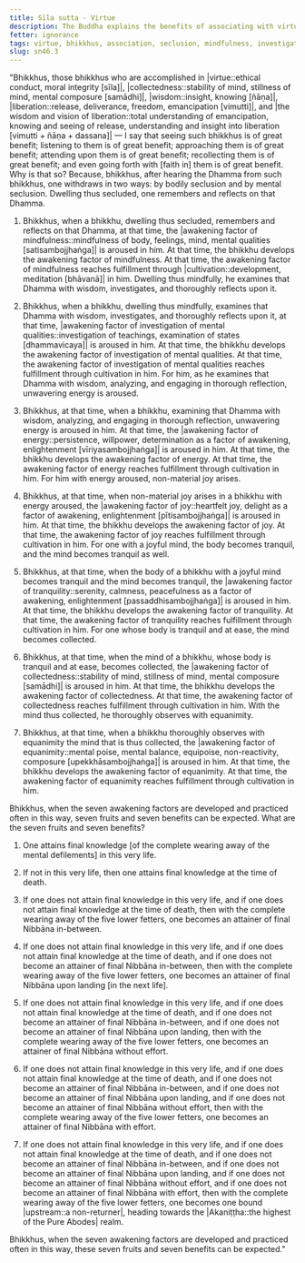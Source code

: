 ```yaml
---
title: Sīla sutta - Virtue
description: The Buddha explains the benefits of associating with virtuous bhikkhus and the development of the seven awakening factors.
fetter: ignorance
tags: virtue, bhikkhus, association, seclusion, mindfulness, investigation, energy, persistence, joy, rapture, tranquility, collectedness, concentration, equanimity, mental poise, awakening factors, sn, sn45-56, sn46
slug: sn46.3
---
```


"Bhikkhus, those bhikkhus who are accomplished in |virtue::ethical conduct, moral integrity [sīla]|, |collectedness::stability of mind, stillness of mind, mental composure [samādhi]|, |wisdom::insight, knowing [ñāṇa]|, |liberation::release, deliverance, freedom, emancipation [vimutti]|, and |the wisdom and vision of liberation::total understanding of emancipation, knowing and seeing of release, understanding and insight into liberation [vimutti + ñāṇa + dassana]| — I say that seeing such bhikkhus is of great benefit; listening to them is of great benefit; approaching them is of great benefit; attending upon them is of great benefit; recollecting them is of great benefit; and even going forth with [faith in] them is of great benefit. Why is that so? Because, bhikkhus, after hearing the Dhamma from such bhikkhus, one withdraws in two ways: by bodily seclusion and by mental seclusion. Dwelling thus secluded, one remembers and reflects on that Dhamma.

1. Bhikkhus, when a bhikkhu, dwelling thus secluded, remembers and reflects on that Dhamma, at that time, the |awakening factor of mindfulness::mindfulness of body, feelings, mind, mental qualities [satisambojjhaṅga]| is aroused in him. At that time, the bhikkhu develops the awakening factor of mindfulness. At that time, the awakening factor of mindfulness reaches fulfillment through |cultivation::development, meditation [bhāvanā]| in him. Dwelling thus mindfully, he examines that Dhamma with wisdom, investigates, and thoroughly reflects upon it.

2. Bhikkhus, when a bhikkhu, dwelling thus mindfully, examines that Dhamma with wisdom, investigates, and thoroughly reflects upon it, at that time, |awakening factor of investigation of mental qualities::investigation of teachings, examination of states [dhammavicaya]| is aroused in him. At that time, the bhikkhu develops the awakening factor of investigation of mental qualities. At that time, the awakening factor of investigation of mental qualities reaches fulfillment through cultivation in him. For him, as he examines that Dhamma with wisdom, analyzing, and engaging in thorough reflection, unwavering energy is aroused.

3. Bhikkhus, at that time, when a bhikkhu, examining that Dhamma with wisdom, analyzing, and engaging in thorough reflection, unwavering energy is aroused in him. At that time, the |awakening factor of energy::persistence, willpower, determination as a factor of awakening, enlightenment [vīriyasambojjhaṅga]| is aroused in him. At that time, the bhikkhu develops the awakening factor of energy. At that time, the awakening factor of energy reaches fulfillment through cultivation in him. For him with energy aroused, non-material joy arises.

4. Bhikkhus, at that time, when non-material joy arises in a bhikkhu with energy aroused, the |awakening factor of joy::heartfelt joy, delight as a factor of awakening, enlightenment [pītisambojjhaṅga]| is aroused in him. At that time, the bhikkhu develops the awakening factor of joy. At that time, the awakening factor of joy reaches fulfillment through cultivation in him. For one with a joyful mind, the body becomes tranquil, and the mind becomes tranquil as well.

5. Bhikkhus, at that time, when the body of a bhikkhu with a joyful mind becomes tranquil and the mind becomes tranquil, the |awakening factor of tranquility::serenity, calmness, peacefulness as a factor of awakening, enlightenment [passaddhisambojjhaṅga]| is aroused in him. At that time, the bhikkhu develops the awakening factor of tranquility. At that time, the awakening factor of tranquility reaches fulfillment through cultivation in him. For one whose body is tranquil and at ease, the mind becomes collected.

6. Bhikkhus, at that time, when the mind of a bhikkhu, whose body is tranquil and at ease, becomes collected, the |awakening factor of collectedness::stability of mind, stillness of mind, mental composure [samādhi]| is aroused in him. At that time, the bhikkhu develops the awakening factor of collectedness. At that time, the awakening factor of collectedness reaches fulfillment through cultivation in him. With the mind thus collected, he thoroughly observes with equanimity.

7. Bhikkhus, at that time, when a bhikkhu thoroughly observes with equanimity the mind that is thus collected, the |awakening factor of equanimity::mental poise, mental balance, equipoise, non-reactivity, composure [upekkhāsambojjhaṅga]| is aroused in him. At that time, the bhikkhu develops the awakening factor of equanimity. At that time, the awakening factor of equanimity reaches fulfillment through cultivation in him.

Bhikkhus, when the seven awakening factors are developed and practiced often in this way, seven fruits and seven benefits can be expected. What are the seven fruits and seven benefits?

1. One attains final knowledge [of the complete wearing away of the mental defilements] in this very life.

2. If not in this very life, then one attains final knowledge at the time of death.

3. If one does not attain final knowledge in this very life, and if one does not attain final knowledge at the time of death, then with the complete wearing away of the five lower fetters, one becomes an attainer of final Nibbāna in-between.

4. If one does not attain final knowledge in this very life, and if one does not attain final knowledge at the time of death, and if one does not become an attainer of final Nibbāna in-between, then with the complete wearing away of the five lower fetters, one becomes an attainer of final Nibbāna upon landing [in the next life].

5. If one does not attain final knowledge in this very life, and if one does not attain final knowledge at the time of death, and if one does not become an attainer of final Nibbāna in-between, and if one does not become an attainer of final Nibbāna upon landing, then with the complete wearing away of the five lower fetters, one becomes an attainer of final Nibbāna without effort.

6. If one does not attain final knowledge in this very life, and if one does not attain final knowledge at the time of death, and if one does not become an attainer of final Nibbāna in-between, and if one does not become an attainer of final Nibbāna upon landing, and if one does not become an attainer of final Nibbāna without effort, then with the complete wearing away of the five lower fetters, one becomes an attainer of final Nibbāna with effort.

7. If one does not attain final knowledge in this very life, and if one does not attain final knowledge at the time of death, and if one does not become an attainer of final Nibbāna in-between, and if one does not become an attainer of final Nibbāna upon landing, and if one does not become an attainer of final Nibbāna without effort, and if one does not become an attainer of final Nibbāna with effort, then with the complete wearing away of the five lower fetters, one becomes one bound |upstream::a non-returner|, heading towards the |Akaniṭṭha::the highest of the Pure Abodes| realm.

Bhikkhus, when the seven awakening factors are developed and practiced often in this way, these seven fruits and seven benefits can be expected."